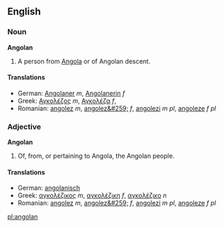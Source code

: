 ==English==

===Noun===
'''Angolan'''

#A person from [[Angola]] or of Angolan descent.

====Translations====
*German: [[Angolaner]] ''m'', [[Angolanerin]] ''f''
*Greek: [[Αγκολέζος]] ''m'', [[Αγκολέζα]] ''f'',
*Romanian: [[angolez]] ''m'', [[angolez&#259;]] ''f'', [[angolezi]] ''m pl'', [[angoleze]] ''f pl''

===Adjective===
'''Angolan'''

#Of, from, or pertaining to Angola, the Angolan people.

====Translations====
*German: [[angolanisch]]
*Greek: [[αγκολέζικος]] ''m'', [[αγκολέζικη]] ''f'',  [[αγκολέζικο]] ''n''
*Romanian: [[angolez]] ''m'', [[angolez&#259;]] ''f'', [[angolezi]] ''m pl'', [[angoleze]] ''f pl''

[[pl:angolan]]